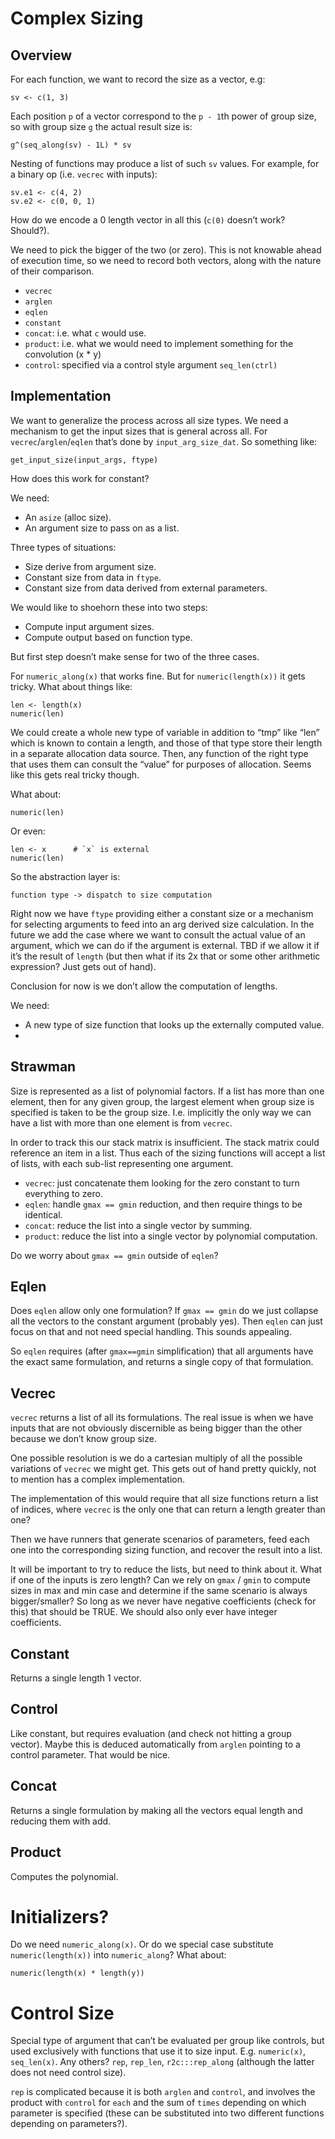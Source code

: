 # Complex Sizing

## Overview

For each function, we want to record the size as a vector, e.g:

    sv <- c(1, 3)

Each position `p` of a vector correspond to the `p - 1`th power of group size,
so with group size `g` the actual result size is:

    g^(seq_along(sv) - 1L) * sv

Nesting of functions may produce a list of such `sv` values.  For example, for a
binary op (i.e. `vecrec` with inputs):

    sv.e1 <- c(4, 2)
    sv.e2 <- c(0, 0, 1)

How do we encode a 0 length vector in all this (`c(0)` doesn't work?  Should?).

We need to pick the bigger of the two (or zero).  This is not knowable ahead of
execution time, so we need to record both vectors, along with the nature of
their comparison.

* `vecrec`
* `arglen`
* `eqlen`
* `constant`
* `concat`: i.e. what `c` would use.
* `product`: i.e. what we would need to implement something for the convolution
  (x * y)
* `control`: specified via a control style argument `seq_len(ctrl)`

## Implementation

We want to generalize the process across all size types.  We need a mechanism to
get the input sizes that is general across all.  For `vecrec`/`arglen`/`eqlen`
that's done by `input_arg_size_dat`.  So something like:

    get_input_size(input_args, ftype)

How does this work for constant?

We need:

* An `asize` (alloc size).
* An argument size to pass on as a list.

Three types of situations:

* Size derive from argument size.
* Constant size from data in `ftype`.
* Constant size from data derived from external parameters.

We would like to shoehorn these into two steps:

* Compute input argument sizes.
* Compute output based on function type.

But first step doesn't make sense for two of the three cases.

For `numeric_along(x)` that works fine.  But for `numeric(length(x))` it gets
tricky.  What about things like:

    len <- length(x)
    numeric(len)

We could create a whole new type of variable in addition to "tmp" like "len"
which is known to contain a length, and those of that type store their length in
a separate allocation data source.  Then, any function of the right type that
uses them can consult the "value" for purposes of allocation.  Seems like this
gets real tricky though.

What about:

    numeric(len)

Or even:

    len <- x      # `x` is external
    numeric(len)

So the abstraction layer is:

    function type -> dispatch to size computation

Right now we have `ftype` providing either a constant size or a mechanism for
selecting arguments to feed into an arg derived size calculation.  In the future
we add the case where we want to consult the actual value of an argument, which
we can do if the argument is external.  TBD if we allow it if it's the result of
`length` (but then what if its 2x that or some other arithmetic expression? Just
gets out of hand).

Conclusion for now is we don't allow the computation of lengths.

We need:

* A new type of size function that looks up the externally computed value.
* 


## Strawman

Size is represented as a list of polynomial factors.  If a list has more than
one element, then for any given group, the largest element when group size is
specified is taken to be the group size.  I.e. implicitly the only way we can
have a list with more than one element is from `vecrec`.

In order to track this our stack matrix is insufficient.  The stack matrix could
reference an item in a list.  Thus each of the sizing functions will accept a
list of lists, with each sub-list representing one argument.

* `vecrec`: just concatenate them looking for the zero constant to turn
  everything to zero.
* `eqlen`: handle `gmax == gmin` reduction, and then require things to be
  identical.
* `concat`: reduce the list into a single vector by summing.
* `product`: reduce the list into a single vector by polynomial computation.

Do we worry about `gmax == gmin` outside of `eqlen`?

## Eqlen

Does `eqlen` allow only one formulation?  If `gmax == gmin` do we just collapse
all the vectors to the constant argument (probably yes).  Then `eqlen` can just
focus on that and not need special handling.  This sounds appealing.

So `eqlen` requires (after `gmax==gmin` simplification) that all arguments have
the exact same formulation, and returns a single copy of that formulation.

## Vecrec

`vecrec` returns a list of all its formulations.  The real issue is when we have
inputs that are not obviously discernible as being bigger than the other because
we don't know group size.

One possible resolution is we do a cartesian multiply of all the possible
variations of `vecrec` we might get.  This gets out of hand pretty quickly, not
to mention has a complex implementation.

The implementation of this would require that all size functions return a list
of indices, where `vecrec` is the only one that can return a length greater than
one?

Then we have runners that generate scenarios of parameters, feed each one into
the corresponding sizing function, and recover the result into a list.

It will be important to try to reduce the lists, but need to think about it.
What if one of the inputs is zero length?  Can we rely on `gmax` / `gmin` to
compute sizes in max and min case and determine if the same scenario is always
bigger/smaller?  So long as we never have negative coefficients (check for this)
that should be TRUE.  We should also only ever have integer coefficients.

## Constant

Returns a single length 1 vector.

## Control

Like constant, but requires evaluation (and check not hitting a group vector).
Maybe this is deduced automatically from `arglen` pointing to a control
parameter.  That would be nice.

## Concat

Returns a single formulation by making all the vectors equal length and reducing
them with add.

## Product

Computes the polynomial.

# Initializers?

Do we need `numeric_along(x)`.  Or do we special case substitute
`numeric(length(x))` into `numeric_along`?  What about:

    numeric(length(x) * length(y))

# Control Size

Special type of argument that can't be evaluated per group like controls, but
used exclusively with functions that use it to size input.  E.g. `numeric(x)`,
`seq_len(x)`.  Any others?  `rep`, `rep_len`, `r2c:::rep_along` (although the
latter does not need control size).

`rep` is complicated because it is both `arglen` and `control`, and involves the
product with `control` for `each` and the sum of `times` depending on which
parameter is specified (these can be substituted into two different functions
depending on parameters?).



